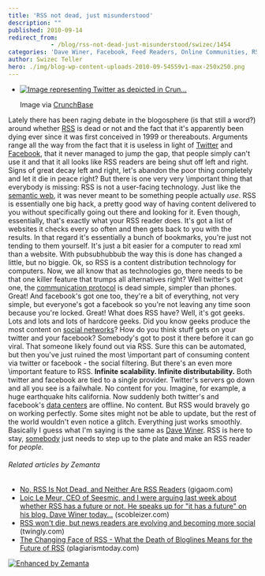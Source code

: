 ```yaml
---
title: 'RSS not dead, just misunderstood'
description: ""
published: 2010-09-14
redirect_from: 
            - /blog/rss-not-dead-just-misunderstood/swizec/1454
categories: 'Dave Winer, Facebook, Feed Readers, Online Communities, RSS, Social network, Technology, Twitter, Uncategorized'
author: Swizec Teller
hero: ./img/blog-wp-content-uploads-2010-09-54559v1-max-250x250.png
---
```

- [![Image representing Twitter as depicted in Crun...](./img/blog-wp-content-uploads-2010-09-54559v1-max-250x250.png "Image representing Twitter as depicted in Crun...")](http://www.crunchbase.com/company/twitter)

  Image via [CrunchBase](http://www.crunchbase.com)

Lately there has been raging debate in the blogosphere (is that still a word?) around whether [RSS](http://en.wikipedia.org/wiki/RSS "RSS") is dead or not and the fact that it's apparently been dying ever since it was first conceived in 1999 or thereabouts. Arguments range all the way from the fact that it is useless in light of [Twitter](http://twitter.com "Twitter") and [Facebook](http://facebook.com "Facebook"), that it never managed to jump the gap, that people simply can't use it and that it all looks like RSS readers are being shut off left and right. Signs of great decay left and right, let's abandon the poor thing completely and let it die in peace right? But there is one very very \\important thing that everybody is missing: RSS is not a user-facing technology. Just like the [semantic web](http://semanticweb.org "Semantic Web"), it was never meant to be something people actually _use_. RSS is essentially one big hack, a pretty good way of having content delivered to you without specifically going out there and looking for it. Even though, essentially, that's exactly what your RSS reader does. It's got a list of websites it checks every so often and then gets back to you with the results. In that regard it's essentially a bunch of bookmarks, you're just not tending to them yourself. It's just a bit easier for a computer to read xml than a website. With pubsubhubbub the way this is done has changed a little, but no biggie. Ok, so RSS is a content distribution technology for computers. Now, we all know that as technologies go, there needs to be that one killer feature that trumps all alternatives right? Well twitter's got one, the [communication protocol](http://en.wikipedia.org/wiki/Communications_protocol "Communications protocol") is dead simple, simpler than phones. Great! And facebook's got one too, they're a bit of everything, not very simple, but everyone's got a facebook so you're not leaving any time soon because you're locked. Great! What does RSS have? Well, it's got geeks. Lots and lots and lots of hardcore geeks. Did you know geeks produce the most content on [social networks](http://en.wikipedia.org/wiki/Social_network "Social network")? How do you think stuff gets on your twitter and your facebook? Somebody's got to post it there before it can go viral. That someone likely found out via RSS. Sure this can be automated, but then you've just ruined the most \\important part of consuming content via twitter or facebook - the social filtering. But there's an even more \\important feature to RSS. **Infinite scalability. Infinite distributability.** Both twitter and facebook are tied to a single provider. Twitter's servers go down and all you see is a failwhale. No content for you. Imagine, for example, a huge earthquake hits california. Now suddenly both twitter's and facebook's [data centers](http://en.wikipedia.org/wiki/Data_center "Data center") are offline. No content. But RSS would bravely go on working perfectly. Some sites might not be able to update, but the rest of the world wouldn't even notice a glitch. Everything just works smoothly. Basically I guess what I'm saying is the same as [Dave Winer](http://scripting.com/stories/2010/09/13/howToRebootRss.html). RSS is here to stay, [somebody](http://lazyreadr.com/) just needs to step up to the plate and make an RSS reader for _people._

###### Related articles by Zemanta

- [No, RSS Is Not Dead, and Neither Are RSS Readers](http://gigaom.com/2010/09/13/no-rss-is-not-dead-and-neither-are-rss-readers/) (gigaom.com)
- [Loic Le Meur, CEO of Seesmic, and I were arguing last week about whether RSS has a future or not. He speaks up for "it has a future" on his blog. Dave Winer today...](http://scobleizer.com/2010/09/13/reboot-rss-readers-sorry-that-train-has-left-the-station/) (scobleizer.com)
- [RSS won't die, but news readers are evolving and becoming more social](http://blog.twingly.com/2010/09/14/rss-wont-die-but-news-readers-are-evolving-and-becoming-more-social/) (twingly.com)
- [The Changing Face of RSS - What the Death of Bloglines Means for the Future of RSS](http://www.plagiarismtoday.com/2010/09/13/the-changing-face-of-rss/) (plagiarismtoday.com)

[![Enhanced by Zemanta](http://img.zemanta.com/zemified_e.png?x-id=fd148594-8cfe-4036-aca0-4e36d387ae45)](http://www.zemanta.com/ "Enhanced by Zemanta")